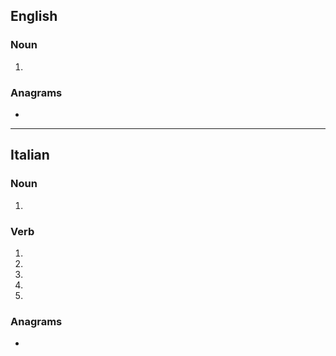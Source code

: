 ==English==

===Noun===
{{head|en|noun form}}

# {{plural of|en|rotolo}}

===Anagrams===
* {{anagrams|en|a=iloort|Triolo|loriot}}

----

==Italian==

===Noun===
{{head|it|noun form|g=m}}

# {{plural of|it|rotolo}}

===Verb===
{{head|it|verb form}}

# {{inflection of|it|rotolare||2|s|pres|indc}}
# {{inflection of|it|rotolare||1|s|pres|subj}}
# {{inflection of|it|rotolare||2|s|pres|subj}}
# {{inflection of|it|rotolare||3|s|pres|subj}}
# {{inflection of|it|rotolare||3|s|impr}}

===Anagrams===
* {{anagrams|it|a=iloort|Lorito|Tirolo|Troilo|triolo}}